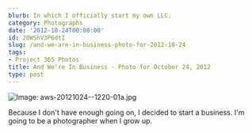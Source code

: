```yaml
---
blurb: In which I officially start my own LLC.
category: Photographs
date: '2012-10-24T00:00:00'
id: 20WShV3P6dtI
slug: /and-we-are-in-business-photo-for-2012-10-24
tags:
- Project 365 Photos
title: And We're In Business - Photo for October 24, 2012
type: post
---
```


![Image: aws-20121024--1220-01a.jpg](/aws-20121024--1220-01a.jpg)

Because I don't have enough going on, I decided to start a business. I'm going to be a photographer when I grow up.